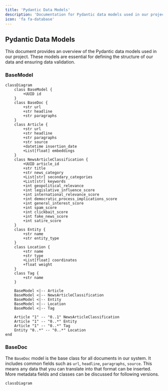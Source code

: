 ```yaml
---
title: 'Pydantic Data Models'
description: 'Documentation for Pydantic data models used in our project'
icon: 'fa fa-database'
---
```


## Pydantic Data Models

This document provides an overview of the Pydantic data models used in our project. These models are essential for defining the structure of our data and ensuring data validation.

### BaseModel
```mermaid
classDiagram
    class BaseModel {
        +UUID id
    }
    class BaseDoc {
        +str url
        +str headline
        +str paragraphs
    }
    class Article {
        +str url
        +str headline
        +str paragraphs
        +str source
        +datetime insertion_date
        +List[float] embeddings
    }
    class NewsArticleClassification {
        +UUID article_id
        +str title
        +str news_category
        +List[str] secondary_categories
        +List[str] keywords
        +int geopolitical_relevance
        +int legislative_influence_score
        +int international_relevance_score
        +int democratic_process_implications_score
        +int general_interest_score
        +int spam_score
        +int clickbait_score
        +int fake_news_score
        +int satire_score
    }
    class Entity {
        +str name
        +str entity_type
    }
    class Location {
        +str name
        +str type
        +List[float] coordinates
        +float weight
    }
    class Tag {
        +str name
    }
    
    BaseModel <|-- Article
    BaseModel <|-- NewsArticleClassification
    BaseModel <|-- Entity
    BaseModel <|-- Location
    BaseModel <|-- Tag
    
    Article "1" -- "0..1" NewsArticleClassification
    Article "1" -- "0..*" Entity
    Article "1" -- "0..*" Tag
    Entity "0..*" -- "0..*" Location
end
```

### BaseDoc

The `BaseDoc` model is the base class for all documents in our system. It includes common fields such as `url`, `headline`, `paragraphs`, `source`.
This means any data that you can translate into that format can be inserted. 
More metadata fields and classes can be discussed for following versions.

```mermaid
classDiagram

